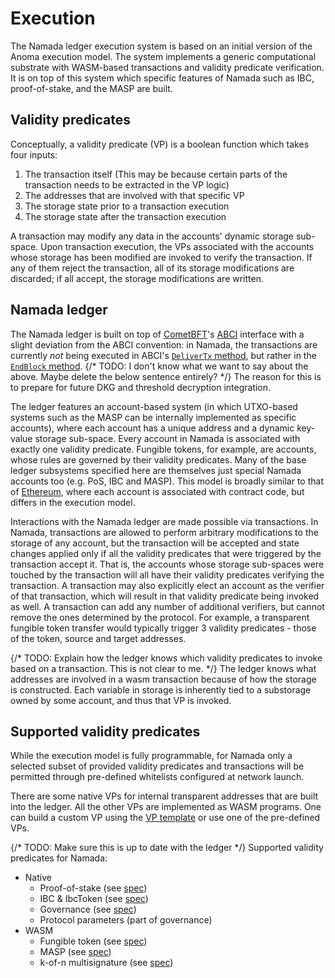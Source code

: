 # Execution

The Namada ledger execution system is based on an initial version of the Anoma execution model. The system implements a generic computational substrate with WASM-based transactions and validity predicate verification. It is on top of this system which specific features of Namada such as IBC, proof-of-stake, and the MASP are built.

## Validity predicates

Conceptually, a validity predicate (VP) is a boolean function which takes four inputs: 
1. The transaction itself (This may be because certain parts of the transaction needs to be extracted in the VP logic)
2. The addresses that are involved with that specific VP
3. The storage state prior to a transaction execution
4. The storage state after the transaction execution

A transaction may modify any data in the accounts' dynamic storage sub-space. Upon transaction execution, the VPs associated with the accounts whose storage has been modified are invoked to verify the transaction. If any of them reject the transaction, all of its storage modifications are discarded; if all accept, the storage modifications are written.

## Namada ledger

The Namada ledger is built on top of [CometBFT](https://docs.cometbft.com/v0.37/spec/)'s [ABCI](https://docs.cometbft.com/v0.37/spec/abci/) interface with a slight deviation from the ABCI convention: in Namada, the transactions are currently *not* being executed in ABCI's [`DeliverTx` method](https://docs.cometbft.com/v0.37/spec/abci/abci++_methods#delivertx), but rather in the [`EndBlock` method](https://docs.cometbft.com/v0.37/spec/abci/abci++_methods#endblock). {/* TODO: I don't know what we want to say about the above. Maybe delete the below sentence entirely? */} 
The reason for this is to prepare for future DKG and threshold decryption integration. 

The ledger features an account-based system (in which UTXO-based systems such as the MASP can be internally implemented as specific accounts), where each account has a unique address and a dynamic key-value storage sub-space. Every account in Namada is associated with exactly one validity predicate. Fungible tokens, for example, are accounts, whose rules are governed by their validity predicates. Many of the base ledger subsystems specified here are themselves just special Namada accounts too (e.g. PoS, IBC and MASP). This model is broadly similar to that of [Ethereum](https://ethereum.org/en), where each account is associated with contract code, but differs in the execution model.

Interactions with the Namada ledger are made possible via transactions. In Namada, transactions are allowed to perform arbitrary modifications to the storage of any account, but the transaction will be accepted and state changes applied only if all the validity predicates that were triggered by the transaction accept it. That is, the accounts whose storage sub-spaces were touched by the transaction will all have their validity predicates verifying the transaction. A transaction may also explicitly elect an account as the verifier of that transaction, which will result in that validity predicate being invoked as well. A transaction can add any number of additional verifiers, but cannot remove the ones determined by the protocol. For example, a transparent fungible token transfer would typically trigger 3 validity predicates - those of the token, source and target addresses.

{/* TODO: Explain how the ledger knows which validity predicates to invoke based on a transaction. This is not clear to me. */}
The ledger knows what addresses are involved in a wasm transaction because of how the storage is constructed. Each variable in storage is inherently tied to a substorage owned by some account, and thus that VP is invoked.

## Supported validity predicates

While the execution model is fully programmable, for Namada only a selected subset of provided validity predicates and transactions will be permitted through pre-defined whitelists configured at network launch. 

There are some native VPs for internal transparent addresses that are built into the ledger. All the other VPs are implemented as WASM programs. One can build a custom VP using the [VP template](https://github.com/anoma/namada/tree/master/wasm/vp_template) or use one of the pre-defined VPs.

{/* TODO: Make sure this is up to date with the ledger */}
Supported validity predicates for Namada:
- Native
    - Proof-of-stake (see [spec](../economics/proof-of-stake.md))
    - IBC & IbcToken (see [spec](../interoperability/ibc.md))
    - Governance (see [spec](./governance.md))
    - Protocol parameters (part of governance)
- WASM
    - Fungible token (see [spec](./fungible-token.md))
    - MASP (see [spec](../masp.md))
    - k-of-n multisignature (see [spec](./multisignature.md))
